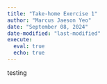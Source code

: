 ```yaml
---
title: "Take-home Exercise 1"
author: "Marcus Jaeson Yeo"
date: "September 08, 2024"
date-modified: "last-modified"
execute: 
  eval: true
  echo: true
---
```


testing
